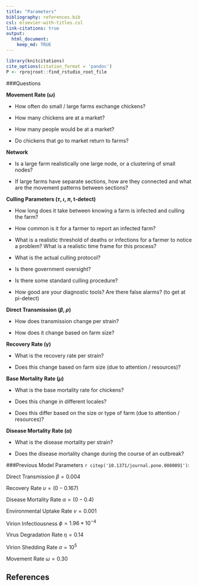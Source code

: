 ```yaml
---
title: "Parameters"
bibliography: references.bib
csl: elsevier-with-titles.csl
link-citations: true
output:
  html_document:
    keep_md: TRUE
---
```


```r
library(knitcitations)
cite_options(citation_format = 'pandoc')
P <- rprojroot::find_rstudio_root_file
```

###Questions

__Movement Rate ($\omega$)__

- How often do small / large farms exchange chickens?

- How many chickens are at a market?

- How many people would be at a market?

- Do chickens that go to market return to farms?

__Network__

- Is a large farm realistically one large node, or a clustering of small nodes?

- If large farms have separate sections, how are they connected and what are the movement patterns between sections?

__Culling Parameters ($\tau$, $\iota$, $\pi$, t-detect)__

- How long does it take between knowing a farm is infected and culling the farm?

- How common is it for a farmer to report an infected farm?

- What is a realistic threshold of deaths or infections for a farmer to notice a problem? What is a realistic time frame for this process?

- What is the actual culling protocol?

- Is there government oversight?

- Is there some standard culling procedure?

- How good are your diagnostic tools? Are there false alarms? (to get at pi-detect)

__Direct Transmission ($\beta$, $\rho$)__

- How does transmission change per strain?

- How does it change based on farm size?

__Recovery Rate ($\gamma$)__ 

- What is the recovery rate per strain?

- Does this change based on farm size (due to attention / resources)? 

__Base Mortality Rate ($\mu$)__

- What is the base mortality rate for chickens?

- Does this change in different locales?

- Does this differ based on the size or type of farm (due to attention / resources)?

__Disease Mortality Rate ($\alpha$)__

- What is the disease mortality per strain?

- Does the disease mortality change during the course of an outbreak?



###Previous Model Parameters `r citep('10.1371/journal.pone.0080091')`:

Direct Transmission $\beta = 0.004$  

Recovery Rate $\upsilon = (0-0.167)$

Disease Mortality Rate $\alpha = (0 - 0.4)$

Environmental Uptake Rate $\nu = 0.001$

Virion Infectiousness $\phi = 1.96 * 10^{-4}$

Virus Degradation Rate $\eta = 0.14$

Virion Shedding Rate $\sigma = 10^5$

Movement Rate $\omega = 0.30$


## References

<div id="refs"></div>
